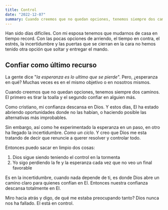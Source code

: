 ```yaml
---
title: Control
date: "2022-12-07"
summary: Cuando creemos que no quedan opciones, tenemos siempre dos caminos. El primero es tirar la toalla y el segundo confiar en alguien más.
---
```


Han sido días difíciles. Con mi esposa tenemos que mudarnos de casa en tiempo record. Con las pocas opciones de arriendo, el tiempo en contra, el estrés, la incertidumbre y las puertas que se cierran en la cara no hemos tenido otra opción que soltar y entregar el mando.

## Confiar como último recurso

La gente dice "_la esperanza es lo ultimo que se pierde_". Pero, ¿esperanza en qué? Muchas veces es en el mismo objetivo o en nosotros mismos.

Cuando creemos que no quedan opciones, tenemos siempre dos caminos. El primero es tirar la toalla y el segundo confiar en alguien más.

Como cristiano, mi confianza descansa en Dios. Y estos días, El ha estado abriendo oportunidades donde no las habían, o haciendo posible las alternativas más improbables.

Sin embargo, así como he experimentado la esperanza en un paso, en otro ha llegado la incertidumbre. _Como un ciclo_. Y creo que Dios me esta tratando de decir que renuncie a querer resolver y controlar todo.

Entonces puedo sacar en limpio dos cosas:

1. Dios sigue siendo teniendo el control en la tormenta
2. Yo sigo perdiendo la fe y la esperanza cada vez que no veo un final favorable

Es en la incertidumbre, cuando nada depende de ti, es donde Dios abre un camino claro para quienes confían en El. Entonces nuestra confianza descansa totalmente en El.

Miro hacia atrás y digo, de qué me estaba preocupando tanto? Dios nunca nos ha fallado. El está en control.
